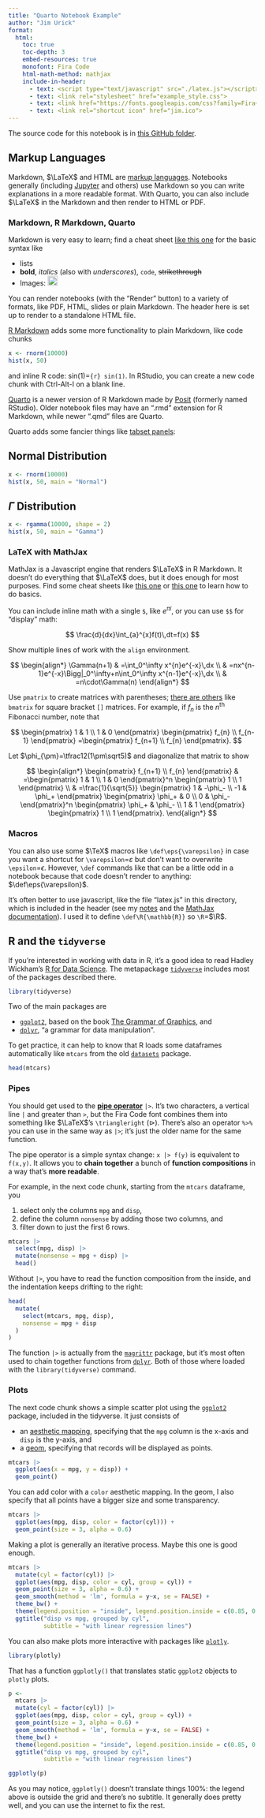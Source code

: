```yaml
---
title: "Quarto Notebook Example"
author: "Jim Urick"
format:
  html:
    toc: true
    toc-depth: 3
    embed-resources: true
    monofont: Fira Code
    html-math-method: mathjax
    include-in-header:
      - text: <script type="text/javascript" src="./latex.js"></script>
      - text: <link rel="stylesheet" href="example_style.css">
      - text: <link href="https://fonts.googleapis.com/css?family=Fira+Code" rel="stylesheet">
      - text: <link rel="shortcut icon" href="jim.ico">
---
```


The source code for this notebook is in [this GitHub folder](https://github.com/jimurick/vermont/tree/main/examples/quarto/).

## Markup Languages

Markdown, $\LaTeX$ and HTML are [markup languages](https://en.wikipedia.org/wiki/Markup_language). Notebooks generally (including [Jupyter](https://jupyter.org/) and others) use Markdown so you can write explanations in a more readable format. With Quarto, you can also include $\LaTeX$ in the Markdown and then render to HTML or PDF.

### Markdown, R Markdown, Quarto

Markdown is very easy to learn; find a cheat sheet [like this one](https://www.markdownguide.org/cheat-sheet/) for the basic syntax like

-   lists
-   **bold**, *italics* (also with *underscores*), `code`, ~~strikethrough~~
-   Images: ![This is the caption](../../jim.ico){width="20px"}

You can render notebooks (with the "Render" button) to a variety of formats, like PDF, HTML, slides or plain Markdown. The header here is set up to render to a standalone HTML file.

[R Markdown](https://rmarkdown.rstudio.com/) adds some more functionality to plain Markdown, like code chunks

```r
x <- rnorm(10000)
hist(x, 50)
```

and inline R code: sin(1)=`{r} sin(1)`. In RStudio, you can create a new code chunk with Ctrl-Alt-I on a blank line.

[Quarto](https://quarto.org/) is a newer version of R Markdown made by [Posit](https://posit.co/) (formerly named RStudio). Older notebook files may have an ".rmd" extension for R Markdown, while newer ".qmd" files are Quarto.

Quarto adds some fancier things like [tabset panels](https://quarto.org/docs/interactive/layout.html#tabset-panel):

::: panel-tabset
## Normal Distribution

```r
x <- rnorm(10000)
hist(x, 50, main = "Normal")
```

## $\Gamma$ Distribution

```r
x <- rgamma(10000, shape = 2)
hist(x, 50, main = "Gamma")
```
:::

### LaTeX with MathJax

MathJax is a Javascript engine that renders $\LaTeX$ in R Markdown. It doesn't do everything that $\LaTeX$ does, but it does enough for most purposes. Find some cheat sheets like [this one](https://quickref.me/latex.html) or [this one](https://wch.github.io/latexsheet/latexsheet.pdf) to learn how to do basics.

You can include inline math with a single `$`, like $e^{\pi i}$, or you can use `$$` for "display" math:

$$
\frac{d}{dx}\int_{a}^{x}f(t)\,dt=f(x)
$$

Show multiple lines of work with the `align` environment.

$$
\begin{align*}
\Gamma(n+1)
  & =\int_0^\infty x^{n}e^{-x}\,dx \\
  & =nx^{n-1}e^{-x}\Bigg|_0^\infty+n\int_0^\infty x^{n-1}e^{-x}\,dx \\
  & =n\cdot\Gamma(n)
\end{align*}
$$

Use `pmatrix` to create matrices with parentheses; [there are others](https://www.overleaf.com/learn/latex/Matrices) like `bmatrix` for square bracket `[]` matrices. For example, if $f_n$ is the $n^{\textsf{th}}$ Fibonacci number, note that

$$
\begin{pmatrix} 1 & 1 \\ 1 & 0 \end{pmatrix}
\begin{pmatrix} f_{n} \\ f_{n-1} \end{pmatrix}
=\begin{pmatrix} f_{n+1} \\ f_{n} \end{pmatrix}.
$$

Let $\phi_{\pm}=\tfrac12(1\pm\sqrt5)$ and diagonalize that matrix to show

$$
\begin{align*}
  \begin{pmatrix} f_{n+1} \\ f_{n} \end{pmatrix}
  & =\begin{pmatrix} 1 & 1 \\ 1 & 0 \end{pmatrix}^n
    \begin{pmatrix} 1 \\ 1 \end{pmatrix} \\
  & =\frac{1}{\sqrt{5}}
    \begin{pmatrix} 1 & -\phi_- \\ -1 & \phi_+ \end{pmatrix}
    \begin{pmatrix} \phi_+ & 0 \\ 0 & \phi_- \end{pmatrix}^n
    \begin{pmatrix} \phi_+ & \phi_- \\ 1 & 1 \end{pmatrix}
    \begin{pmatrix} 1 \\ 1 \end{pmatrix}.
\end{align*}
$$

### Macros

You can also use some $\TeX$ macros like `\def\eps{\varepsilon}` in case you want a shortcut for `\varepsilon`=$\varepsilon$ but don't want to overwrite `\epsilon`=$\epsilon$. However, `\def` commands like that can be a little odd in a notebook because that code doesn't render to anything: $\def\eps{\varepsilon}$.

It's often better to use javascript, like the file "latex.js" in this directory, which is included in the header (see my [notes](https://jimurick.github.io/vermont/notes/quarto/quarto.html#header) and the [MathJax documentation](https://docs.mathjax.org/en/latest/input/tex/macros.html)). I used it to define `\def\R{\mathbb{R}}` so `\R`=$\R$.

## R and the `tidyverse`

If you're interested in working with data in R, it's a good idea to read Hadley Wickham's [R for Data Science](https://r4ds.hadley.nz/). The metapackage [`tidyverse`](https://www.tidyverse.org/) includes most of the packages described there.

```r
library(tidyverse)
```

Two of the main packages are

-   [`ggplot2`](https://ggplot2-book.org/), based on the book [The Grammar of Graphics](https://link.springer.com/book/10.1007/0-387-28695-0), and
-   [`dplyr`](https://dplyr.tidyverse.org/), "a grammar for data manipulation".

To get practice, it can help to know that R loads some dataframes automatically like `mtcars` from the old [`datasets`](https://stat.ethz.ch/R-manual/R-devel/library/datasets/html/00Index.html) package.

```r
head(mtcars)
```

### Pipes

You should get used to the [**pipe operator**](https://r4ds.hadley.nz/data-transform.html#sec-the-pipe) `|>`. It's two characters, a vertical line `|` and greater than `>`, but the Fira Code font combines them into something like $\LaTeX$'s `\triangleright` ($\triangleright$). There's also an operator `%>%` you can use in the same way as `|>`; it's just the older name for the same function.

The pipe operator is a simple syntax change: `x |> f(y)` is equivalent to `f(x,y)`. It allows you to **chain together** a bunch of **function compositions** in a way that's **more readable**.

For example, in the next code chunk, starting from the `mtcars` dataframe, you

1.  select only the columns `mpg` and `disp`,
2.  define the column `nonsense` by adding those two columns, and
3.  filter down to just the first 6 rows.

```r
mtcars |>
  select(mpg, disp) |>
  mutate(nonsense = mpg + disp) |>
  head()
```

Without `|>`, you have to read the function composition from the inside, and the indentation keeps drifting to the right:

```r
head(
  mutate(
    select(mtcars, mpg, disp),
    nonsense = mpg + disp
  )
)
```

The function `|>` is actually from the [`magrittr`](https://magrittr.tidyverse.org/) package, but it's most often used to chain together functions from [`dplyr`](https://dplyr.tidyverse.org/). Both of those where loaded with the `library(tidyverse)` command.

### Plots

The next code chunk shows a simple scatter plot using the [`ggplot2`](https://ggplot2.tidyverse.org/) package, included in the tidyverse. It just consists of

-   an [aesthetic mapping](https://ggplot2-book.org/getting-started#sec-aesthetics), specifying that the `mpg` column is the x-axis and `disp` is the y-axis, and
-   a [geom](https://ggplot2-book.org/getting-started#sec-plot-geoms), specifying that records will be displayed as points.

```r
mtcars |>
  ggplot(aes(x = mpg, y = disp)) +
  geom_point()
```

You can add color with a `color` aesthetic mapping. In the geom, I also specify that all points have a bigger size and some transparency.

```r
mtcars |>
  ggplot(aes(mpg, disp, color = factor(cyl))) +
  geom_point(size = 3, alpha = 0.6)
```

Making a plot is generally an iterative process. Maybe this one is good enough.

```r
mtcars |>
  mutate(cyl = factor(cyl)) |>
  ggplot(aes(mpg, disp, color = cyl, group = cyl)) +
  geom_point(size = 3, alpha = 0.6) +
  geom_smooth(method = 'lm', formula = y~x, se = FALSE) +
  theme_bw() +
  theme(legend.position = "inside", legend.position.inside = c(0.85, 0.7)) +
  ggtitle("disp vs mpg, grouped by cyl",
          subtitle = "with linear regression lines")
```

You can also make plots more interactive with packages like [`plotly`](https://plotly.com/r/getting-started/).

```r
library(plotly)
```

That has a function `ggplotly()` that translates static `ggplot2` objects to `plotly` plots.

```r
p <-
  mtcars |>
  mutate(cyl = factor(cyl)) |>
  ggplot(aes(mpg, disp, color = cyl, group = cyl)) +
  geom_point(size = 3, alpha = 0.6) +
  geom_smooth(method = 'lm', formula = y~x, se = FALSE) +
  theme_bw() +
  theme(legend.position = "inside", legend.position.inside = c(0.85, 0.7)) +
  ggtitle("disp vs mpg, grouped by cyl",
          subtitle = "with linear regression lines")

ggplotly(p)
```

As you may notice, `ggplotly()` doesn't translate things 100%: the legend above is outside the grid and there's no subtitle. It generally does pretty well, and you can use the internet to fix the rest.
